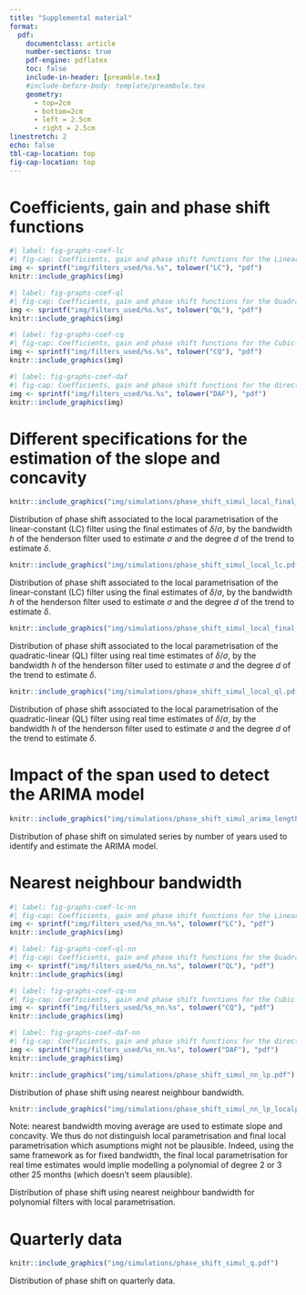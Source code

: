```yaml
---
title: "Supplemental material"
format:
  pdf:
    documentclass: article
    number-sections: true
    pdf-engine: pdflatex
    toc: false
    include-in-header: [preamble.tex]
    #include-before-body: template/preambule.tex
    geometry:
      - top=2cm
      - bottom=2cm
      - left = 2.5cm
      - right = 2.5cm
linestretch: 2
echo: false
tbl-cap-location: top
fig-cap-location: top
---
```


\appendix

# Coefficients, gain and phase shift functions {#sec-an-cof}

```r
#| label: fig-graphs-coef-lc
#| fig-cap: Coefficients, gain and phase shift functions for the Linear-Constant (LC) filter with $I/C=3.5$.
img <- sprintf("img/filters_used/%s.%s", tolower("LC"), "pdf")
knitr::include_graphics(img)
```

```r
#| label: fig-graphs-coef-ql
#| fig-cap: Coefficients, gain and phase shift functions for the Quadratic-Linear (QL) filter with $I/C=3.5$.
img <- sprintf("img/filters_used/%s.%s", tolower("QL"), "pdf")
knitr::include_graphics(img)
```


```r
#| label: fig-graphs-coef-cq
#| fig-cap: Coefficients, gain and phase shift functions for the Cubic-Quadratic (CQ) filter with $I/C=3.5$.
img <- sprintf("img/filters_used/%s.%s", tolower("CQ"), "pdf")
knitr::include_graphics(img)
```

```r
#| label: fig-graphs-coef-daf
#| fig-cap: Coefficients, gain and phase shift functions for the direct asymmetric filter (DAF).
img <- sprintf("img/filters_used/%s.%s", tolower("DAF"), "pdf")
knitr::include_graphics(img)
```


\newpage

# Different specifications for the estimation of the slope and concavity

::: {#fig-graphs-lc-deg-final}
```r
knitr::include_graphics("img/simulations/phase_shift_simul_local_final_lc.pdf")
```

Distribution of phase shift associated to the local parametrisation of the linear-constant (LC) filter using the final estimates of $\delta/\sigma$, by the bandwidth $h$ of the henderson filter used to estimate $\sigma$ and the degree $d$ of the trend to estimate $\delta$.
:::

::: {#fig-graphs-lc-deg}
```r
knitr::include_graphics("img/simulations/phase_shift_simul_local_lc.pdf")
```

Distribution of phase shift associated to the local parametrisation of the linear-constant (LC) filter using the final estimates of $\delta/\sigma$, by the bandwidth $h$ of the henderson filter used to estimate $\sigma$ and the degree $d$ of the trend to estimate $\delta$.
:::

::: {#fig-graphs-ql-deg-final}
```r
knitr::include_graphics("img/simulations/phase_shift_simul_local_final_ql.pdf")
```

Distribution of phase shift associated to the local parametrisation of the quadratic-linear (QL) filter using real time estimates of $\delta/\sigma$, by the bandwidth $h$ of the henderson filter used to estimate $\sigma$ and the degree $d$ of the trend to estimate $\delta$.
:::

::: {#fig-graphs-ql-deg}
```r
knitr::include_graphics("img/simulations/phase_shift_simul_local_ql.pdf")
```

Distribution of phase shift associated to the local parametrisation of the quadratic-linear (QL) filter using real time estimates of $\delta/\sigma$, by the bandwidth $h$ of the henderson filter used to estimate $\sigma$ and the degree $d$ of the trend to estimate $\delta$.
:::


\newpage

# Impact of the span used to detect the ARIMA model

::: {#fig-graphs-impact-span}
```r
knitr::include_graphics("img/simulations/phase_shift_simul_arima_length.pdf")
```

Distribution of phase shift on simulated series by number of years used to identify and estimate the ARIMA model.
:::

\newpage
# Nearest neighbour bandwidth


```r
#| label: fig-graphs-coef-lc-nn
#| fig-cap: Coefficients, gain and phase shift functions for the Linear-Constant (LC) filter with $I/C=3.5$ and a nearest neighbour bandwidth.
img <- sprintf("img/filters_used/%s_nn.%s", tolower("LC"), "pdf")
knitr::include_graphics(img)
```

```r
#| label: fig-graphs-coef-ql-nn
#| fig-cap: Coefficients, gain and phase shift functions for the Quadratic-Linear (QL) filter with $I/C=3.5$ and a nearest neighbour bandwidth.
img <- sprintf("img/filters_used/%s_nn.%s", tolower("QL"), "pdf")
knitr::include_graphics(img)
```


```r
#| label: fig-graphs-coef-cq-nn
#| fig-cap: Coefficients, gain and phase shift functions for the Cubic-Quadratic (CQ) filter with $I/C=3.5$ and a nearest neighbour bandwidth.
img <- sprintf("img/filters_used/%s_nn.%s", tolower("CQ"), "pdf")
knitr::include_graphics(img)
```

```r
#| label: fig-graphs-coef-daf-nn
#| fig-cap: Coefficients, gain and phase shift functions for the direct asymmetric filter (DAF) with a nearest neighbour bandwidth.
img <- sprintf("img/filters_used/%s_nn.%s", tolower("DAF"), "pdf")
knitr::include_graphics(img)
```


::: {#fig-nn-lp}
```r
knitr::include_graphics("img/simulations/phase_shift_simul_nn_lp.pdf")
```

Distribution of phase shift using nearest neighbour bandwidth.
:::

::: {#fig-nn-localparam}
```r
knitr::include_graphics("img/simulations/phase_shift_simul_nn_lp_localparam.pdf")
```
Note: nearest bandwidth moving average are used to estimate slope and concavity.
We thus do not distinguish local parametrisation and final local parametrisation which asumptions might not be plausible.
Indeed, using the same framework as for fixed bandwidth, the final local parametrisation for real time estimates would implie modelling a polynomial of degree 2 or 3 other 25 months (which doesn't seem plausible).

Distribution of phase shift using nearest neighbour bandwidth for polynomial filters with local parametrisation.
:::



\newpage

# Quarterly data

::: {#fig-graphs-quarterly}
```r
knitr::include_graphics("img/simulations/phase_shift_simul_q.pdf")
```

Distribution of phase shift on quarterly data.
:::
